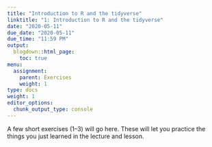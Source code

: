 ```yaml
---
title: "Introduction to R and the tidyverse"
linktitle: "1: Introduction to R and the tidyverse"
date: "2020-05-11"
due_date: "2020-05-11"
due_time: "11:59 PM"
output:
  blogdown::html_page:
    toc: true
menu:
  assignment:
    parent: Exercises
    weight: 1
type: docs
weight: 1
editor_options: 
  chunk_output_type: console
---
```


A few short exercises (1–3) will go here. These will let you practice the things you just learned in the lecture and lesson.
